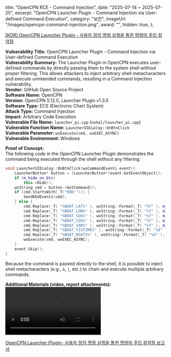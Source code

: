   title: "OpenCPN RCE - Command Injection",
  date: "2025-07-14 ~ 2025-07-25",
  excerpt: "OpenCPN Launcher Plugin - Command Injection via User-defined Command Execution",
  category: "보안",
  imageUrl: "/images/opencpn-command-injection.png",
  award: "",
  hidden: true,
};

[[KOR] OpenCPN Launcher Plugin - 사용자 정의 명령 실행을 통한 명령어 주입 취약점](./opencpn-rce-command-injection-kor)

**Vulnerability Title:** OpenCPN Launcher Plugin - Command Injection via User-defined Command Execution  
**Vulnerability Summary:** The Launcher Plugin in OpenCPN executes user-defined commands by directly passing them to the system shell without proper filtering. This allows attackers to inject arbitrary shell metacharacters and execute unintended commands, resulting in a Command Injection vulnerability.  
**Vendor:** GitHub Open Source Project  
**Software Name:** OpenCPN  
**Version:** OpenCPN 5.12.0, Launcher Plugin v1.3.5   
**Software Type:** ECS (Electronic Chart System)  
**Attack Type:** Command Injection  
**Impact:** Arbitrary Code Execution  
**Vulnerable File Name:** `launcher_pi.cpp` (`nohal/launcher_pi.cpp`)  
**Vulnerable Function Name:** `LauncherUIDialog::OnBtnClick`  
**Vulnerable Parameter:** `wxExecute(cmd, wxEXEC_ASYNC)`  
**Vulnerable Environment:** Windows  

**Proof of Concept:**  
The following code in the OpenCPN Launcher Plugin demonstrates the command being executed through the shell without any filtering:

```cpp
void LauncherUIDialog::OnBtnClick(wxCommandEvent& event){
    LauncherButton* button = (LauncherButton*)event.GetEventObject();
    if (m_hide_on_btn)
        this->Hide();
    wxString cmd = button->GetCommand();
    if (cmd.StartsWith(_T("KBD:"))) {
        SendKbdEvents(cmd);
    } else {
        cmd.Replace(_T( "%BOAT_LAT%" ), wxString::Format(_T( "%f" ), m_Lat));
        cmd.Replace(_T( "%BOAT_LON%" ), wxString::Format(_T( "%f" ), m_Lon));
        cmd.Replace(_T( "%BOAT_SOG%" ), wxString::Format(_T( "%f" ), m_Sog));
        cmd.Replace(_T( "%BOAT_COG%" ), wxString::Format(_T( "%f" ), m_Cog));
        cmd.Replace(_T( "%BOAT_VAR%" ), wxString::Format(_T( "%f" ), m_Var));
        cmd.Replace(_T( "%BOAT_FIXTIME%" ), wxString::Format(_T( "%d" ), m_FixTime));
        cmd.Replace(_T( "%BOAT_NSATS%" ), wxString::Format(_T( "%d" ), m_nSats));
        wxExecute(cmd, wxEXEC_ASYNC);
    }
    event.Skip();
}
```

Because the command is passed directly to the shell, it is possible to inject shell metacharacters (e.g., `&`, `|`, etc.) to chain and execute multiple arbitrary commands.

**Additional Materials (video, report attachments):**
<Video src="/videos/opencpn-command-injection.mp4"/>

[OpenCPN Launcher Plugin- 사용자 정의 명령 실행을 통한 명령어 주입 취약점 보고서](./opencpn-rce-command-injection-detail)